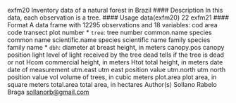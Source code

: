 exfm20 Inventory data of a natural forest in Brazil
#### Description
In this data, each observation is a tree.
#### Usage
data(exfm20)
22 exfm21
#### Format
A data frame with 12295 observations and 18 variables:
cod area code
transect plot number
* ``tree``:  tree number
common.name species common name
scientific.name species scientific name
family species family name
* ``dbh``: diameter at breast height, in meters
canopy.pos canopy position
light level of light received by the tree
dead tells if the tree is dead or not
Hcom commercial height, in meters
Htot total height, in meters
date date of measurement
utm.east utm east position value
utm.north utm north position value
vol volume of trees, in cubic meters
plot.area plot area, in square meters
total.area total area, in hectares
Author(s)
Sollano Rabelo Braga <sollanorb@gmail.com>



